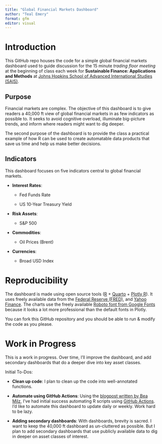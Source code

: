 ```yaml
---
title: "Global Financial Markets Dashboard"
author: "Teal Emery"
format: gfm
editor: visual
---
```


# Introduction

This GitHub repo houses the code for a simple global financial markets dashboard used to guide discussion for the 15 minute *trading floor meeting* at the beginning of class each week for **Sustainable Finance: Applications and Methods** at [Johns Hopkins School of Advanced International Studies (SAIS)](https://sais.jhu.edu/).

## Purpose

Financial markets are complex. The objective of this dashboard is to give readers a 40,000 ft view of global financial markets in as few indicators as possible to. It seeks to avoid cognitive overload, illuminate big-picture trends, and inform where readers might want to dig deeper.

The second purpose of the dashboard is to provide the class a practical example of how R can be used to create automatable data products that save us time and help us make better decisions.

## Indicators

This dashboard focuses on five indicators central to global financial markets.

-   **Interest Rates**:

    -   Fed Funds Rate

    -   US 10-Year Treasury Yield

-   **Risk Assets**:

    -   S&P 500

-   **Commodities**:

    -   Oil Prices (Brent)

-   **Currencies**:

    -   Broad USD Index

# Reproducibility

The dashboard is made using open source tools ([R](https://www.r-project.org/) + [Quarto](https://quarto.org/) + [Plotly R](https://plotly.com/r/)). It uses freely available data from the [Federal Reserve (FRED)](https://fred.stlouisfed.org/), and [Yahoo Finance](https://finance.yahoo.com/). The charts use the freely available [Roboto font from Google Fonts](https://fonts.google.com/specimen/Roboto) because it looks a lot more professional than the default fonts in Plotly.

You can fork this GitHub repository and you should be able to run & modify the code as you please.

# Work in Progress

This is a work in progress. Over time, I'll improve the dashboard, and add secondary dashboards that do a deeper dive into key asset classes.

Initial To-Dos:

-   **Clean up code**: I plan to clean up the code into well-annotated functions.

-   **Automate using GitHub Actions**: Using the [blogpost written by Bea Milz](https://beamilz.com/posts/series-gha/2022-series-gha-2-creating-your-first-action/en/), I've had initial success automating R scripts using [GitHub Actions](https://github.com/features/actions). I'd like to automate this dashboard to update daily or weekly. Work hard to be lazy.

-   **Adding secondary dashboards**: With dashboards, brevity is sacred. I want to keep the 40,000 ft dashboard as un-cluttered as possible. But I plan to add secondary dashboards that use publicly available data to dig in deeper on asset classes of interest.
